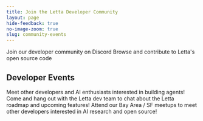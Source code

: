 ```yaml
---
title: Join the Letta Developer Community
layout: page
hide-feedback: true
no-image-zoom: true
slug: community-events
---
```


<style>
  {`
    img {
      cursor: pointer !important;
    }
    .rm-Lightbox-trigger {
      cursor: pointer !important;
    }
    [data-rmiz-wrap="visible"],
    [data-rmiz-wrap="hidden"] {
      cursor: pointer !important;
    }

    .fern-main h1 {
        padding-left: 2rem !important;
        padding-right: 2rem !important;
    }

    .fern-main {
      max-width: 1195px !important;
      margin-left: auto !important;
      margin-right: auto !important;
    }

    .text-blurb {
      width: 60% !important;
    }

  `}
</style>

<div className="max-w-7xl mx-auto px-8">

<CardGroup cols={2}>
  <Card
    title="Discord Community"
    icon="fa-brands fa-discord"
    href="https://discord.gg/letta"
  >
    Join our developer community on Discord
  </Card>
  <Card
    title="Open Source on GitHub"
    icon="fa-brands fa-github"
    href="https://github.com/letta-ai/letta"
  >
    Browse and contribute to Letta's open source code
  </Card>
</CardGroup>

## Developer Events
<div className="text-blurb">
Meet other developers and AI enthusiasts interested in building agents!
</div>

<CardGroup cols={2}>
  <Card
    title="Weekly Office Hours (Discord)"
    icon="fa-sharp fa-light campfire"
    href="https://discord.gg/A32hu5Hj?event=1333676180741689425"
  >
  Come and hang out with the Letta dev team to chat about the Letta roadmap and upcoming features!
  </Card>
  <Card
    title="Meetup Series (In-Person)"
    icon="fa-sharp fa-light fa-person-from-portal"
    href="https://lu.ma/berkeley-llm-meetup"
  >
  Attend our Bay Area / SF meetups to meet other developers interested in AI research and open source!
  </Card>
</CardGroup>

</div>
